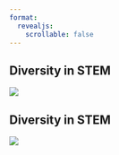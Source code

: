 ```yaml
---
format:
  revealjs:
    scrollable: false
---
```


## Diversity in STEM {header-left="Week 9" header-right="Events"}
[![](images/paste-1.png){fig-alt="Diversity in STEM Banner"}](https://events.humanitix.com/diversity-in-stem-night)

## Diversity in STEM {header-left="Week 9" header-right="Events"}
![](images/paste-1.png){fig-alt="Diversity in STEM Banner"}